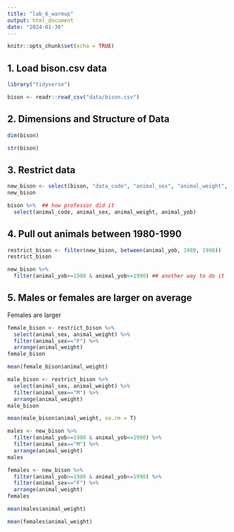 ```yaml
---
title: "lab_6_warmup"
output: html_document
date: "2024-01-30"
---
```


```r
knitr::opts_chunk$set(echo = TRUE)
```

## 1. Load bison.csv data
```r
library("tidyverse")
```

```r
bison <- readr::read_csv("data/bison.csv")
```
## 2. Dimensions and Structure of Data
```r
dim(bison)
```

```r
str(bison)
```

## 3. Restrict data
```r
new_bison <- select(bison, "data_code", "animal_sex", "animal_weight", "animal_yob")
new_bison
```

```r
bison %>%  ## how professor did it
  select(animal_code, animal_sex, animal_weight, animal_yob)
```

## 4. Pull out animals between 1980-1990
```r
restrict_bison <- filter(new_bison, between(animal_yob, 1980, 1990))
restrict_bison
```

```r
new_bison %>% 
  filter(animal_yob>=1980 & animal_yob<=1990) ## another way to do it
```

## 5. Males or females are larger on average
Females are larger
```r
female_bison <- restrict_bison %>% 
  select(animal_sex, animal_weight) %>% 
  filter(animal_sex=="F") %>% 
  arrange(animal_weight)
female_bison
```

```r
mean(female_bison$animal_weight)
```

```r
male_bison <- restrict_bison %>% 
  select(animal_sex, animal_weight) %>% 
  filter(animal_sex=="M") %>% 
  arrange(animal_weight)
male_bison
```

```r
mean(male_bison$animal_weight, na.rm = T)
```

```r
males <- new_bison %>% 
  filter(animal_yob>=1980 & animal_yob<=1990) %>% 
  filter(animal_sex=="M") %>% 
  arrange(animal_weight)
males
```

```r
females <- new_bison %>% 
  filter(animal_yob>=1980 & animal_yob<=1990) %>% 
  filter(animal_sex=="F") %>% 
  arrange(animal_weight)
females 
```

```r
mean(males$animal_weight)
```

```r
mean(females$animal_weight)
```

